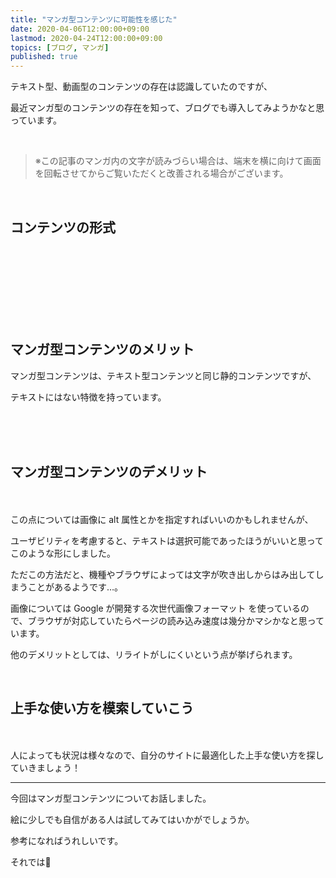 ```yaml
---
title: "マンガ型コンテンツに可能性を感じた"
date: 2020-04-06T12:00:00+09:00
lastmod: 2020-04-24T12:00:00+09:00
topics: [ブログ, マンガ]
published: true
---
```


テキスト型、動画型のコンテンツの存在は認識していたのですが、

最近マンガ型のコンテンツの存在を知って、ブログでも導入してみようかなと思っています。

<!--more-->

<br/>

> ※この記事のマンガ内の文字が読みづらい場合は、端末を横に向けて画面を回転させてからご覧いただくと改善される場合がございます。

<br/>

## コンテンツの形式

<manga src="kontentsu-keishikiniha" alt="コンテンツ形式には主に4つのものがあるよ。テキスト型。マンガ型。音声型。動画型">

<manga-text x={45} y={15} text="コンテンツ形式には<br/>主に4つのものがあるよ" />

<manga-text x={60} y={50} text="テキスト型" size={24} color="#aa3333" />

<manga-text x={60} y={62} text="マンガ型" size={24} color="#aa3333" />

<manga-text x={60} y={74} text="音声型" size={24} color="#aa3333" />

<manga-text x={60} y={86} text="動画型" size={24} color="#aa3333" />

</manga>

<manga src="tekisutogataha-imejishiyasuiyone" alt="テキスト型はイメージしやすいよね。文字情報を中心としたコンテンツだよ。うん、ほとんどのブログはこの形式だよね">

<manga-text x={10} y={10} text="テキスト型はイメージしやすいよね" />

<manga-text x={26} y={24} text="文字情報を中心としたコンテンツだよ" />

<manga-text x={34} y={55} text="うん" />

<manga-text x={32} y={72} text="ほとんどのブログは<br/>この形式だよね" />

</manga>



<manga src="mojidakenara-daredemo" alt="文字だけなら誰でも簡単に書ける。読む側もデバイスさえあればいつでもどこでも読めるのがいいところ">

<manga-text x={10} y={20} text="文字だけなら誰でも簡単に書ける" />

<manga-text x={47} y={62} text="読む側もデバイスさえあれば<br/>いつでもどこでも読めるのが<br/>いいところ" />

</manga>



<manga src="demo-chobunni-naruto" alt="でも長文になると読むのが大変だし理解しづらいと思うんだよね。あーわかる。割と読み飛ばすもん">

<manga-text x={40} y={14} text="でも**長文になると読むのが大変だし<br/>理解しづらい**と思うんだよね" />

<manga-text x={38} y={48} text="あーわかる" />

<manga-text x={36} y={62} text="割と読み飛ばすもん" />

</manga>

　

<manga src="onseigataha-rajiomitaina" alt="音声型はラジオみたいな感じで主に音声情報を提供するものだよ。でもテキストと違って自分のペースで流れてくれないから聞き逃したりすると戻すのがちょっと手間かも">

<manga-text x={9} y={11} text="音声型はラジオみたいな感じで<br/>主に音声情報を提供するものだよ" />

<manga-text x={44} y={48} text="でもテキストと違って<br/>自分のペースで流れてくれないから" />

<manga-text x={50} y={68} text="聞き逃したりすると<br/>戻すのがちょっと手間かも" />

</manga>

　

<manga src="dougagataha" alt="動画型はYouTubeやニコニコ動画がいい例だね。情報量が多いのが特徴だけどまとまった時間を使ってじっと見ないといけないのが難点かも">

<manga-text x={10} y={12} text="動画型は [YouTube](https://www.youtube.com/) や<br/>[ニコニコ動画](https://www.nicovideo.jp/)がいい例だね" />

<manga-text x={45} y={32} text="情報量が多いのが特徴だけど<br/>まとまった時間を使って<br/>じっと見ないといけないのが<br/>難点かも" />

</manga>

　

<manga src="iroirona-katachiga" alt="いろいろな形があるんだね。でも今回なんでみーちゃんはマンガ型を導入しようと思ったの">

<manga-text x={15} y={15} text="いろいろな形が<br/>あるんだね" />

<manga-text x={55} y={18} text="でも今回なんで<br/>みーちゃんはマンガ型を<br/>導入しようと思ったの？" />

</manga>

<br/>

## マンガ型コンテンツのメリット

マンガ型コンテンツは、テキスト型コンテンツと同じ静的コンテンツですが、

テキストにはない特徴を持っています。

<manga src="mangagata-kontentsuniha" alt="マンガ型コンテンツにはいろんなメリットがあるんだよ。目を引く。わかりやすい。希少性が高い">

<manga-text x={10} y={15} text="マンガ型コンテンツには<br/>いろんなメリットがあるんだよ" />

<manga-text x={10} y={50} text="目を引く" size={24} color="#3333ff" />

<manga-text x={10} y={65} text="わかりやすい" size={24} color="#3333ff" />

<manga-text x={10} y={80} text="希少性が高い" size={24} color="#3333ff" />

</manga>

　

<manga src="tadatanni-mojiga" alt="ただ単に文字だけが書いてあるよりもイラストがあったほうが魅力的だから読者はすっと入っていきやすいと思う">

<manga-text x={10} y={15} text="ただ単に文字だけが書いてあるよりも<br/>イラストがあったほうが魅力的だから" />

<manga-text x={57} y={74} text="読者は**すっと<br/>入っていきやすい**と思う" />

</manga>



<manga src="soreni-gazouga-teijidekirubun" alt="それに画像が提示できる分複雑なものごともわかりやすく説明できるようになる">

<manga-text x={10} y={14} text="それに画像が提示できる分<br/>**複雑なものごともわかりやすく説明できる**ようになる" />

</manga>



<manga src="soshite-naniyori" alt="そしてなによりマンガ型コンテンツ自体数が多くない。希少性が高い分競合と差別化ができる">

<manga-text x={6} y={10} text="そしてなにより<br/>マンガ型コンテンツ自体<br/>数が多くない" />

<manga-text x={60} y={14} text="希少性が高い分<br/>**競合と差別化ができる！**" />

</manga>

<relpos link="blog-koukai-sooner-better" />

<br/>

## マンガ型コンテンツのデメリット

<manga src="yurukunaisho" alt="でもさ、マンガ描くのってゆるくないしょ？うん、それゆえの希少性って感じだよねー">

<manga-text x={35} y={10} text="でもさ、<br/>マンガ描くのって<br/>ゆるくないしょ？" />

<manga-text x={34} y={62} text="うん、それゆえの<br/>希少性って感じだよねー" />

</manga>



<manga src="atoha-gazouchushin-dakara" alt="あとは画像中心だからSEOに弱くなる可能性があるね。テキストデータと比べるとどうしてもページの表示速度が遅くなるし画像内部のテキスト情報はクローラに拾われにくい。それは嫌だ">

<manga-text x={8} y={10} text="あとは画像中心だから<br/><tltp label='**SEO**'>検索エンジン最適化<br/>検索結果でよりよい位置に表示されるようにすること</tltp>**に弱くなる可能性がある**ね" />

<manga-text x={56} y={16} text="テキストデータと比べると<br/>どうしてもページの<br/>表示速度が遅くなるし" />

<manga-text x={7} y={72} text="画像内部のテキスト情報は<br/><tltp label='クローラ'>ウェブサイトを巡回して情報を収集するロボット</tltp>に拾われにくい" />

<manga-text x={73} y={84} text="それは嫌だ" />

</manga>

　

この点については画像に alt 属性とかを指定すればいいのかもしれませんが、

ユーザビリティを考慮すると、テキストは選択可能であったほうがいいと思ってこのような形にしました。

ただこの方法だと、機種やブラウザによっては文字が吹き出しからはみ出してしまうことがあるようです…。

画像については
<tltp label="WebP">Google が開発する次世代画像フォーマット</tltp>
を使っているので、ブラウザが対応していたらページの読み込み速度は幾分かマシかなと思っています。

他のデメリットとしては、リライトがしにくいという点が挙げられます。

<br/>

## 上手な使い方を模索していこう

<manga src="tohaittemo-sasugani" alt="とはいっても、さすがに全部の記事をマンガ化するわけにはいかないよね？">

<manga-text x={31} y={11} text="とはいっても、さすがに全部の記事を<br/>マンガ化するわけにはいかないよね？" />

<manga-text x={42} y={58} text="うん" />

<manga-text x={36} y={69} text="内容によって適不適が<br/>あると思うよ" />

</manga>



<manga src="mangaga-koukawo-hakkisurunoha" alt="マンガが効果を発揮するのは難しいものごとをわかりやすく説明したいとき。具体的な説明や意見を述べるような記事には適さないんじゃないかな">

<manga-text x={9} y={12} text="マンガが効果を発揮するのは<br/>**難しいものごとを<br/>わかりやすく説明したいとき**" />

<manga-text x={10} y={63} text="具体的な説明や意見を<br/>述べるような記事には<br/>適さないんじゃないかな" />

</manga>



<manga src="ato-manga-bakkaridemo" alt="あと、マンガばっかりでもメリハリがないし一つの記事の中でもマンガとテキストを使い分けるといいと思う">

<manga-text x={33} y={8} text="あと、<br/>マンガばっかりでも<br/>メリハリがないし" />

<manga-text x={30} y={66} text="一つの記事の中でも<br/>マンガとテキストを<br/>使い分けるといいと思う" />

</manga>

　

人によっても状況は様々なので、自分のサイトに最適化した上手な使い方を探していきましょう！

<relpos link="seikahoukoku1" />

---

今回はマンガ型コンテンツについてお話しました。

絵に少しでも自信がある人は試してみてはいかがでしょうか。

参考になればうれしいです。

それでは👋
